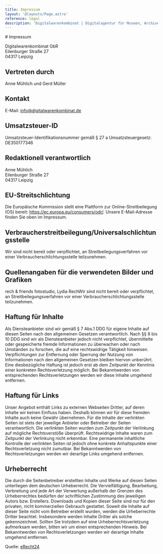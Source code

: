 ```yaml
---
title: Impressum
layout: '@layouts/Page.astro'
reference: legal
description: 'Digitalwarenkombinat | Digitalagentur für Museen, Archive, Bibliotheken und Galerien. Webdesign, Entwicklung und Beratung für digitalisierte Sammlungen.'
---
```


<article>
# Impressum

Digitalwarenkombinat GbR<br/>
Eilenburger Straße 27<br/>
04317 Leipzig

## Vertreten durch

Anne Mühlich und Gerd Müller

## Kontakt

E-Mail: info@digitalwarenkombinat.de

## Umsatzsteuer-ID

Umsatzsteuer-Identifikationsnummer gemäß § 27 a Umsatzsteuergesetz:<br/>
DE350177346

## Redaktionell verantwortlich

Anne Mühlich<br/>
Eilenburger Straße 27<br/>
04317 Leipzig

## EU-Streitschlichtung

Die Europ&auml;ische Kommission stellt eine Plattform zur Online-Streitbeilegung (OS) bereit: <a href="https://ec.europa.eu/consumers/odr/" target="_blank" rel="noopener noreferrer">https://ec.europa.eu/consumers/odr/</a>.
Unsere E-Mail-Adresse finden Sie oben im Impressum.

## Verbraucherstreitbeilegung/Universalschlichtungsstelle

Wir sind nicht bereit oder verpflichtet, an Streitbeilegungsverfahren vor einer Verbraucherschlichtungsstelle teilzunehmen.

## Quellenangaben für die verwendeten Bilder und Grafiken

rech & friends fotostudio, Lydia RechWir sind nicht bereit oder verpflichtet, an Streitbeilegungsverfahren vor einer Verbraucherschlichtungsstelle teilzunehmen.

## Haftung für Inhalte

Als Diensteanbieter sind wir gemäß § 7 Abs.1 DDG für eigene Inhalte auf diesen Seiten nach den allgemeinen Gesetzen verantwortlich. Nach §§ 8 bis 10 DDG sind wir als Diensteanbieter jedoch nicht verpflichtet, übermittelte oder gespeicherte fremde Informationen zu überwachen oder nach Umständen zu forschen, die auf eine rechtswidrige Tätigkeit hinweisen.
Verpflichtungen zur Entfernung oder Sperrung der Nutzung von Informationen nach den allgemeinen Gesetzen bleiben hiervon unberührt. Eine diesbezügliche Haftung ist jedoch erst ab dem Zeitpunkt der Kenntnis einer konkreten Rechtsverletzung möglich. Bei Bekanntwerden von entsprechenden Rechtsverletzungen werden wir diese Inhalte umgehend entfernen.

## Haftung für Links

Unser Angebot enthält Links zu externen Webseiten Dritter, auf deren Inhalte wir keinen Einfluss haben. Deshalb können wir für diese fremden Inhalte auch keine Gewähr übernehmen. Für die Inhalte der verlinkten Seiten ist stets der jeweilige Anbieter oder Betreiber der Seiten verantwortlich. Die verlinkten Seiten wurden zum Zeitpunkt der Verlinkung auf mögliche Rechtsverstöße überprüft.
Rechtswidrige Inhalte waren zum Zeitpunkt der Verlinkung nicht erkennbar.
Eine permanente inhaltliche Kontrolle der verlinkten Seiten ist jedoch ohne konkrete Anhaltspunkte einer Rechtsverletzung nicht zumutbar. Bei Bekanntwerden von Rechtsverletzungen werden wir derartige Links umgehend entfernen.

## Urheberrecht

Die durch die Seitenbetreiber erstellten Inhalte und Werke auf diesen Seiten unterliegen dem deutschen Urheberrecht. Die Vervielfältigung, Bearbeitung, Verbreitung und jede Art der Verwertung außerhalb der Grenzen des Urheberrechtes bedürfen der schriftlichen Zustimmung des jeweiligen Autors bzw. Erstellers. Downloads und Kopien dieser Seite sind nur für den privaten, nicht kommerziellen Gebrauch gestattet.
Soweit die Inhalte auf dieser Seite nicht vom Betreiber erstellt wurden, werden die Urheberrechte Dritter beachtet. Insbesondere werden Inhalte Dritter als solche gekennzeichnet. Sollten Sie trotzdem auf eine Urheberrechtsverletzung aufmerksam werden, bitten wir um einen entsprechenden Hinweis. Bei Bekanntwerden von Rechtsverletzungen werden wir derartige Inhalte umgehend entfernen.

Quelle: <a href="https://www.e-recht24.de">eRecht24</a>

</article>
